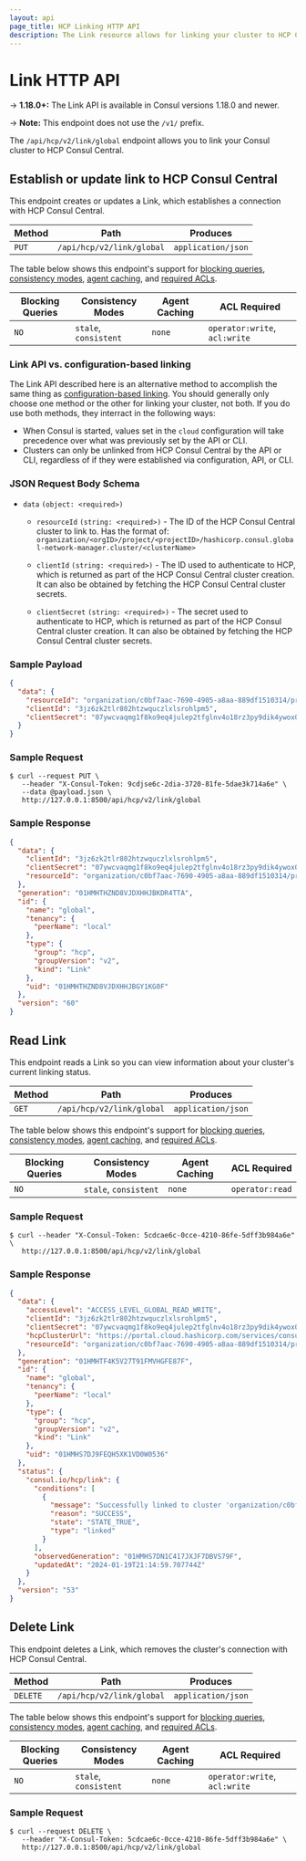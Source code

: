 ```yaml
---
layout: api
page_title: HCP Linking HTTP API
description: The Link resource allows for linking your cluster to HCP Consul Central.
---
```


# Link HTTP API

-> **1.18.0+:** The Link API is available in Consul versions 1.18.0 and newer.

-> **Note:** This endpoint does not use the `/v1/` prefix.

The `/api/hcp/v2/link/global` endpoint allows you to link your Consul cluster to HCP Consul Central.

## Establish or update link to HCP Consul Central

This endpoint creates or updates a Link, which establishes a connection with HCP Consul Central.

| Method | Path                          | Produces           |
| ------ | ----------------------------- | ------------------ |
| `PUT`  | `/api/hcp/v2/link/global`     | `application/json` |

The table below shows this endpoint's support for
[blocking queries](/consul/api-docs/features/blocking),
[consistency modes](/consul/api-docs/features/consistency),
[agent caching](/consul/api-docs/features/caching), and
[required ACLs](/consul/api-docs/api-structure#authentication).

| Blocking Queries | Consistency Modes     | Agent Caching | ACL Required                   |
| ---------------- | --------------------- | ------------- | ------------------------------ |
| `NO`             | `stale`, `consistent` | `none`        | `operator:write`, `acl:write`  |

### Link API vs. configuration-based linking

The Link API described here is an alternative method to accomplish the same thing as [configuration-based linking](/consul/docs/agent/config/config-files#self-managed-hcp-parameters). You should generally only choose one method or the other for linking your cluster, not both. If you do use both methods, they interract in the following ways:

* When Consul is started, values set in the `cloud` configuration will take precedence over what was previously set by the API or CLI.
* Clusters can only be unlinked from HCP Consul Central by the API or CLI, regardless of if they were established via configuration, API, or CLI.

### JSON Request Body Schema

- `data` `(object: <required>)`

  - `resourceId` `(string: <required>)` - The ID of the HCP Consul Central cluster to link to. Has the format of:
    `organization/<orgID>/project/<projectID>/hashicorp.consul.global-network-manager.cluster/<clusterName>`

  - `clientId` `(string: <required>)` - The ID used to authenticate to HCP, which is returned as part of the HCP
    Consul Central cluster creation. It can also be obtained by fetching the HCP Consul Central cluster secrets.

  - `clientSecret` `(string: <required>)` - The secret used to authenticate to HCP, which is returned as part of the
    HCP Consul Central cluster creation. It can also be obtained by fetching the HCP Consul Central cluster secrets.

### Sample Payload

```json
{
  "data": {
    "resourceId": "organization/c0bf7aac-7690-4905-a8aa-889df1510314/project/6e82a47b-79af-4920-ad42-c0f74421ab52/hashicorp.consul.global-network-manager.cluster/my-cluster",
    "clientId": "3jz6zk2tlr802htzwquczlxlsrohlpm5",
    "clientSecret": "07ywcvaqmg1f8ko9eq4julep2tfglnv4o18rz3py9dik4ywox0ytoscycn39o4vs"
  }
}
```

### Sample Request

```shell-session
$ curl --request PUT \
   --header "X-Consul-Token: 9cdjse6c-2dia-3720-81fe-5dae3k714a6e" \
   --data @payload.json \
   http://127.0.0.1:8500/api/hcp/v2/link/global
```

### Sample Response

```json
{
  "data": {
    "clientId": "3jz6zk2tlr802htzwquczlxlsrohlpm5",
    "clientSecret": "07ywcvaqmg1f8ko9eq4julep2tfglnv4o18rz3py9dik4ywox0ytoscycn39o4vs",
    "resourceId": "organization/c0bf7aac-7690-4905-a8aa-889df1510314/project/6e82a47b-79af-4920-ad42-c0f74421ab52/hashicorp.consul.global-network-manager.cluster/my-cluster"
  },
  "generation": "01HMHTHZND8VJDXHHJBKDR4TTA",
  "id": {
    "name": "global",
    "tenancy": {
      "peerName": "local"
    },
    "type": {
      "group": "hcp",
      "groupVersion": "v2",
      "kind": "Link"
    },
    "uid": "01HMHTHZND8VJDXHHJBGY1KG0F"
  },
  "version": "60"
}
```

## Read Link

This endpoint reads a Link so you can view information about your cluster's current linking status.

| Method | Path                          | Produces           |
| ------ | ----------------------------- | ------------------ |
| `GET`  | `/api/hcp/v2/link/global`     | `application/json` |

The table below shows this endpoint's support for
[blocking queries](/consul/api-docs/features/blocking),
[consistency modes](/consul/api-docs/features/consistency),
[agent caching](/consul/api-docs/features/caching), and
[required ACLs](/consul/api-docs/api-structure#authentication).

| Blocking Queries | Consistency Modes     | Agent Caching | ACL Required     |
| ---------------- | --------------------- | ------------- | ---------------- |
| `NO`             | `stale`, `consistent` | `none`        | `operator:read`  |

### Sample Request

```shell-session
$ curl --header "X-Consul-Token: 5cdcae6c-0cce-4210-86fe-5dff3b984a6e" \
   http://127.0.0.1:8500/api/hcp/v2/link/global
```

### Sample Response
```json
{
  "data": {
    "accessLevel": "ACCESS_LEVEL_GLOBAL_READ_WRITE",
    "clientId": "3jz6zk2tlr802htzwquczlxlsrohlpm5",
    "clientSecret": "07ywcvaqmg1f8ko9eq4julep2tfglnv4o18rz3py9dik4ywox0ytoscycn39o4vs",
    "hcpClusterUrl": "https://portal.cloud.hashicorp.com/services/consul/clusters/self-managed/my-cluster?project_id=6e82a47b-79af-4920-ad42-c0f74421ab52",
    "resourceId": "organization/c0bf7aac-7690-4905-a8aa-889df1510314/project/6e82a47b-79af-4920-ad42-c0f74421ab52/hashicorp.consul.global-network-manager.cluster/my-cluster"
  },
  "generation": "01HMHTF4K5V27T91FMVHGFE87F",
  "id": {
    "name": "global",
    "tenancy": {
      "peerName": "local"
    },
    "type": {
      "group": "hcp",
      "groupVersion": "v2",
      "kind": "Link"
    },
    "uid": "01HMHS7DJ9FEQH5XK1VD0W0536"
  },
  "status": {
    "consul.io/hcp/link": {
      "conditions": [
        {
          "message": "Successfully linked to cluster 'organization/c0bf7aac-7690-4905-a8aa-889df1510314/project/6e82a47b-79af-4920-ad42-c0f74421ab52/hashicorp.consul.global-network-manager.cluster/my-cluster'",
          "reason": "SUCCESS",
          "state": "STATE_TRUE",
          "type": "linked"
        }
      ],
      "observedGeneration": "01HMHS7DN1C417JXJF7DBVS79F",
      "updatedAt": "2024-01-19T21:14:59.707744Z"
    }
  },
  "version": "53"
}
```

## Delete Link

This endpoint deletes a Link, which removes the cluster's connection with HCP Consul Central.

| Method    | Path                          | Produces           |
| --------- | ----------------------------- | ------------------ |
| `DELETE`  | `/api/hcp/v2/link/global`     | `application/json` |

The table below shows this endpoint's support for
[blocking queries](/consul/api-docs/features/blocking),
[consistency modes](/consul/api-docs/features/consistency),
[agent caching](/consul/api-docs/features/caching), and
[required ACLs](/consul/api-docs/api-structure#authentication).

| Blocking Queries | Consistency Modes      | Agent Caching | ACL Required                     |
| ---------------- | ---------------------- | ------------- | -------------------------------- |
| `NO`             |  `stale`, `consistent` | `none`        | `operator:write`, `acl:write`    |

### Sample Request

```shell-session
$ curl --request DELETE \
   --header "X-Consul-Token: 5cdcae6c-0cce-4210-86fe-5dff3b984a6e" \
   http://127.0.0.1:8500/api/hcp/v2/link/global
```
